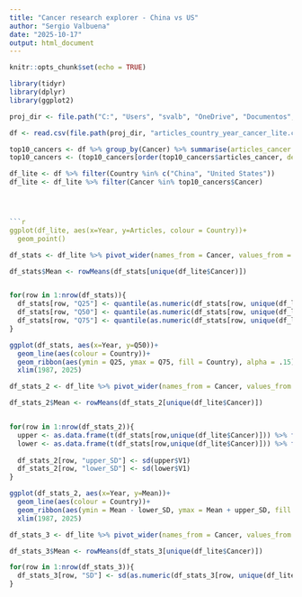 ```yaml
---
title: "Cancer research explorer - China vs US"
author: "Sergio Valbuena"
date: "2025-10-17"
output: html_document
---
```


```r
knitr::opts_chunk$set(echo = TRUE)
```


```r
library(tidyr)
library(dplyr)
library(ggplot2)
```


```r
proj_dir <- file.path("C:", "Users", "svalb", "OneDrive", "Documentos", "GitHub", "cancer_studies_deployment", "public", "data")
```

```r
df <- read.csv(file.path(proj_dir, "articles_country_year_cancer_lite.csv"))

top10_cancers <- df %>% group_by(Cancer) %>% summarise(articles_cancer = sum(Articles))
top10_cancers <- (top10_cancers[order(top10_cancers$articles_cancer, decreasing = TRUE),] %>% filter(!Cancer == "Undetermined cancer"))[1:10,]

df_lite <- df %>% filter(Country %in% c("China", "United States"))
df_lite <- df_lite %>% filter(Cancer %in% top10_cancers$Cancer)




```r
ggplot(df_lite, aes(x=Year, y=Articles, colour = Country))+
  geom_point()
```



```r
df_stats <- df_lite %>% pivot_wider(names_from = Cancer, values_from = Articles)

df_stats$Mean <- rowMeans(df_stats[unique(df_lite$Cancer)])


for(row in 1:nrow(df_stats)){
  df_stats[row, "Q25"] <- quantile(as.numeric(df_stats[row, unique(df_lite$Cancer)]), probs = c(0.25))
  df_stats[row, "Q50"] <- quantile(as.numeric(df_stats[row, unique(df_lite$Cancer)]), probs = c(0.50))
  df_stats[row, "Q75"] <- quantile(as.numeric(df_stats[row, unique(df_lite$Cancer)]), probs = c(0.75))
}
```



```r
ggplot(df_stats, aes(x=Year, y=Q50))+
  geom_line(aes(colour = Country))+
  geom_ribbon(aes(ymin = Q25, ymax = Q75, fill = Country), alpha = .15) +
  xlim(1987, 2025)
```



```r
df_stats_2 <- df_lite %>% pivot_wider(names_from = Cancer, values_from = Articles)

df_stats_2$Mean <- rowMeans(df_stats_2[unique(df_lite$Cancer)])


for(row in 1:nrow(df_stats_2)){
  upper <- as.data.frame(t(df_stats[row,unique(df_lite$Cancer)])) %>% filter(V1 > as.numeric(df_stats[row, "Mean"]))
  lower <- as.data.frame(t(df_stats[row,unique(df_lite$Cancer)])) %>% filter(V1 < as.numeric(df_stats[row, "Mean"]))
  
  df_stats_2[row, "upper_SD"] <- sd(upper$V1)
  df_stats_2[row, "lower_SD"] <- sd(lower$V1)
}
```


```r
ggplot(df_stats_2, aes(x=Year, y=Mean))+
  geom_line(aes(colour = Country))+
  geom_ribbon(aes(ymin = Mean - lower_SD, ymax = Mean + upper_SD, fill = Country), alpha = .15) +
  xlim(1987, 2025)
```


```r
df_stats_3 <- df_lite %>% pivot_wider(names_from = Cancer, values_from = Articles)

df_stats_3$Mean <- rowMeans(df_stats_3[unique(df_lite$Cancer)])

for(row in 1:nrow(df_stats_3)){
  df_stats_3[row, "SD"] <- sd(as.numeric(df_stats_3[row, unique(df_lite$Cancer)]))
}
```



































